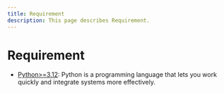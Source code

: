 ```yaml
---
title: Requirement
description: This page describes Requirement.
---
```


# Requirement

- [Python>=3.12](https://www.python.org/):
  Python is a programming language that lets you work quickly
and integrate systems more effectively.